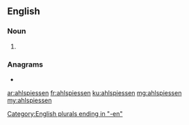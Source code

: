 ==English==

===Noun===
{{head|en|noun plural form}}

# {{plural of|ahlspiess|lang=en}}

===Anagrams===
* {{l|en|shapeliness}}

[[Category:English plurals ending in "-en"]]

[[ar:ahlspiessen]]
[[fr:ahlspiessen]]
[[ku:ahlspiessen]]
[[mg:ahlspiessen]]
[[my:ahlspiessen]]